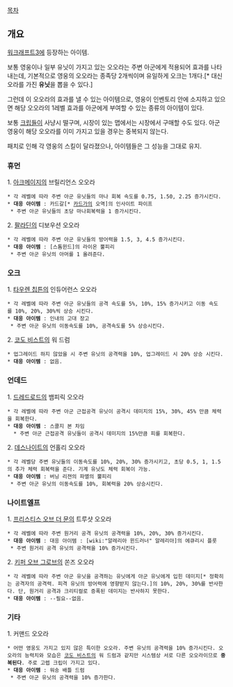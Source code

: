 [[목차]]
== 개요 ==
[[워크래프트3]]에 등장하는 아이템.

보통 영웅이나 일부 유닛이 가지고 있는 오오라는 주변 아군에게 적용되어 효과를 나타내는데, 기본적으로 영웅의 오오라는 종족당 2개씩이며 유일하게 오크는 1개다.[* 대신 오라를 가진 '''유닛'''을 뽑을 수 있다.]

그런데 이 오오라의 효과를 낼 수 있는 아이템으로, 영웅이 인벤토리 안에 소지하고 있으면 해당 오오라의 1레벨 효과를 아군에게 부여할 수 있는 종류의 아이템이 있다.

보통 [[크립]]들이 사냥시 떨구며, 시장이 있는 맵에서는 시장에서 구매할 수도 있다. 아군 영웅이 해당 오오라를 이미 가지고 있을 경우는 중복되지 않는다. 

패치로 인해 각 영웅의 스킬이 달라졌으나, 아이템들은 그 성능을 그대로 유지.

=== 휴먼 ===
1. [[아크메이지]]의 브릴리언스 오오라
 * 각 레벨에 따라 주변 아군 유닛들의 마나 회복 속도를 0.75, 1.50, 2.25 증가시킨다.
 * '''대응 아이템''' : 카드갈[* [[카드가]]의 오역]의 인사이트 파이프
  * 주변 아군 유닛들의 초당 마나회복력을 1 증가시킨다.

2. [[팔라딘]]의 디보우션 오오라
 * 각 레벨에 따라 주변 아군 유닛들의 방어력을 1.5, 3, 4.5 증가시킨다. 
 * '''대응 아이템''' : [스톰윈드]의 라이온 뿔피리
  * 주변 아군 유닛의 아머를 1 올려준다.
 
=== 오크 ===
1. [[타우렌 칩튼]]의 인듀어런스 오오라
 * 각 레벨에 따라 주변 아군 유닛들의 공격 속도를 5%, 10%, 15% 증가시키고 이동 속도를 10%, 20%, 30%씩 상승 시킨다.
 * '''대응 아이템''' : 인내의 고대 장고
  * 주변 아군 유닛의 이동속도를 10%, 공격속도를 5% 상승시킨다. 

2. [[코도 비스트]]의 워 드럼
 * 업그레이드 하지 않았을 시 주변 유닛의 공격력을 10%, 업그레이드 시 20% 상승 시킨다.
 * '''대응 아이템''' : 없음.

=== 언데드 ===
1. [[드레드로드]]의 뱀피릭 오오라
 * 각 레벨에 따라 주변 아군 근접공격 유닛이 공격시 데미지의 15%, 30%, 45% 만큼 체력을 회복한다.
 * '''대응 아이템''' : 스콜지 본 차임
   * 주변 아군 근접공격 유닛들이 공격시 데미지의 15%만큼 피를 회복한다.

2. [[데스나이트]]의 언홀리 오오라
 * 각 레벨당 주변 유닛들의 이동속도를 10%, 20%, 30% 증가시키고, 초당 0.5, 1, 1.5의 추가 체력 회복력을 준다. 기계 유닛도 체력 회복이 가능.
 * '''대응 아이템''' : 버닝 리젼의 파멸의 뿔피리
  * 주변 아군 유닛의 이동속도를 10%, 회복력을 20% 상승시킨다.

=== 나이트엘프 ===
1. [[프리스티스 오브 더 문]]의 트루샷 오오라
 * 각 레벨에 따라 주변 원거리 공격 유닛의 공격력을 10%, 20%, 30% 증가시킨다.
 * '''대응 아이템''' : 대응 아이템 : [wiki:"알레리아 윈드러너" 알레리아]의 에큐리시 플룻
  * 주변 원거리 공격 유닛의 공격력을 10% 증가시킨다.

2. [[키퍼 오브 그로브]]의 쏜즈 오오라
 * 각 레벨에 따라 주변 아군 유닛을 공격하는 유닛에게 아군 유닛에게 입힌 데미지[* 정확히는 공격자의 공격력. 피격 유닛의 방어력에 영향받지 않는다.]의 10%, 20%, 30%를 반사한다. 단, 원거리 공격과 크리티컬로 증폭된 데미지는 반사하지 못한다.
 * '''대응 아이템''' : --필요--없음.

=== 기타 ===
1. 커맨드 오오라
 * 어떤 영웅도 가지고 있지 않은 특이한 오오라. 주변 유닛의 공격력을 10% 증가시킨다. 오오라의 능력치와 모습은 [[코도 비스트]]의 워 드럼과 같지만 시스템상 서로 다른 오오라이므로 '''중복된다'''. 주로 고렙 크립이 가지고 있다.
 * '''대응 아이템''' : 워송 배틀 드럼
  * 주변 아군 유닛의 공격력을 10% 증가한다.
